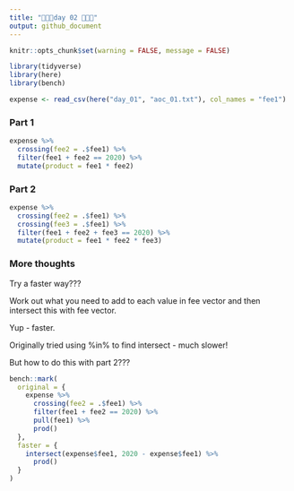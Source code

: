 ```yaml
---
title: "🎄🎄🎄day 02 🎄🎄🎄"
output: github_document
---
```


```r
knitr::opts_chunk$set(warning = FALSE, message = FALSE)
```

```r
library(tidyverse)
library(here)
library(bench)

expense <- read_csv(here("day_01", "aoc_01.txt"), col_names = "fee1")
```

### Part 1

```r
expense %>%
  crossing(fee2 = .$fee1) %>%
  filter(fee1 + fee2 == 2020) %>%
  mutate(product = fee1 * fee2)
```

### Part 2

```r
expense %>%
  crossing(fee2 = .$fee1) %>%
  crossing(fee3 = .$fee1) %>%
  filter(fee1 + fee2 + fee3 == 2020) %>%
  mutate(product = fee1 * fee2 * fee3)
```

### More thoughts

Try a faster way???

Work out what you need to add to each value in fee vector and then intersect this with fee vector.

Yup - faster.

Originally tried using %in% to find intersect - much slower!

But how to do this with part 2???

```r
bench::mark(
  original = {
    expense %>%
      crossing(fee2 = .$fee1) %>%
      filter(fee1 + fee2 == 2020) %>%
      pull(fee1) %>%
      prod()
  },
  faster = {
    intersect(expense$fee1, 2020 - expense$fee1) %>%
      prod()
  }
)
```
